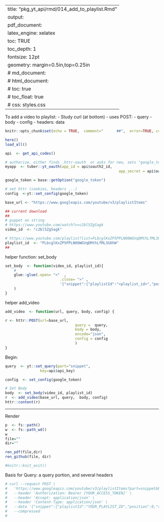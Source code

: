 
---
title: "pkg_yt_api/rmd/014_add_to_playlist.Rmd"
output: 
  pdf_document:
    latex_engine: xelatex
    toc:  TRUE
    toc_depth:  1
fontsize: 12pt
geometry: margin=0.5in,top=0.25in
#  md_document:
#  html_document:
#    toc: true
#  	toc_float: true
#    css: styles.css
---

To add a video to playlist:
- Study curl (at bottom)
- uses POST:
	-	query
	- body
	- config
	- headers:  data


```r
knitr::opts_chunk$set(echo = TRUE,  comment="      ##",  error=TRUE, collapse=TRUE)
```

```r
here()
load_all()
```

```r
api  <- get_api_codes()

# authorize, either finds .httr-oauth  or asks for new, sets "google_token"
myapp  <- tuber::yt_oauth(app_id = api$oauth2_id,
													app_secret = api$oauth2_secret)

google_token = base::getOption("google_token") 

# set httr (cookies, headers ...)
config  <-yt::set_config(google_token)
```

```r

base_url <- "https://www.googleapis.com/youtube/v3/playlistItems"

## current download
##
# puppet on string
# https://www.youtube.com/watch?v=c2bl5ZgSagk
video_id  <- "c2bl5ZgSagk"

# https://www.youtube.com/playlist?list=PLbcglKxZP5PPLN00WGVqDMthLfML3G6hW
playlist_id  <- "PLbcglKxZP5PPLN00WGVqDMthLfML3G6hW"
##
```


helper function: set_body 
```r
set_body  <- function(video_id, playlist_id){
	# 
	glue::glue(.open= "<"  ,
						 .close= ">" ,
						 '{"snippet":{"playlistId":"<playlist_id>","position":0,"resourceId":{"kind":"youtube#video","videoId":"<video_id>"}}}'
	) 
}
```

helper add_video
```r
add_video  <- function(url, query, body, config) {

r <- httr::POST(url=base_url, 
								query =  query,
								body = body,
								encode="json",
								config = config
								)
}
```

Begin:  
```r
query  <- yt::set_query(part="snippet",
                key=api$api_key)

config  <- set_config(google_token)

# Set Body
body  <- set_body(video_id, playlist_id)
r  <- add_video(base_url, query,  body, config)
httr::content(r)

```

***

Render
```r
p  <- fs::path()
w  <- fs::path_wd()
w
file=""
dir=""

ren_pdf(file,dir)
ren_github(file, dir)

#knitr::knit_exit()
```

Basis for Query:  a query portion, and several headers
```r
# curl --request POST \
#   'https://www.googleapis.com/youtube/v3/playlistItems?part=snippet&key=[YOUR_API_KEY]' \
#   --header 'Authorization: Bearer [YOUR_ACCESS_TOKEN]' \
#   --header 'Accept: application/json' \
#   --header 'Content-Type: application/json' \
#   --data '{"snippet":{"playlistId":"YOUR_PLAYLIST_ID","position":0,"resourceId":{"kind":"youtube#video","videoId":"M7FIvfx5J10"}}}' \
#   --compressed
# 
```
